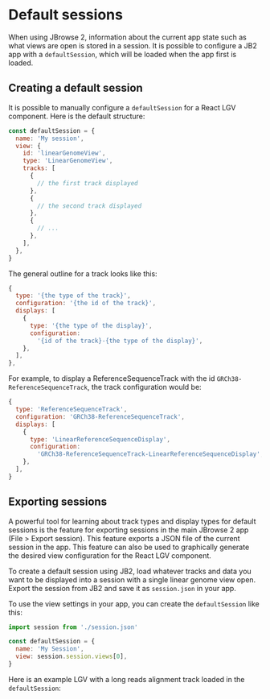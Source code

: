 
<Meta title="Default Sessions" />

# Default sessions

When using JBrowse 2, information about the current app state such
as what views are open is stored in a session.
It is possible to configure a JB2 app with a `defaultSession`, which
will be loaded when the app first is loaded.

## Creating a default session

It is possible to manually configure a `defaultSession` for a React LGV
component. Here is the default structure:

```js
const defaultSession = {
  name: 'My session',
  view: {
    id: 'linearGenomeView',
    type: 'LinearGenomeView',
    tracks: [
      {
        // the first track displayed
      },
      {
        // the second track displayed
      },
      {
        // ...
      },
    ],
  },
}
```

The general outline for a track looks like this:

```js
{
  type: '{the type of the track}',
  configuration: '{the id of the track}',
  displays: [
    {
      type: '{the type of the display}',
      configuration:
        '{id of the track}-{the type of the display}',
    },
  ],
},
```

For example, to display a ReferenceSequenceTrack with the id `GRCh38-ReferenceSequenceTrack`,
the track configuration would be:

```js
{
  type: 'ReferenceSequenceTrack',
  configuration: 'GRCh38-ReferenceSequenceTrack',
  displays: [
    {
      type: 'LinearReferenceSequenceDisplay',
      configuration:
        'GRCh38-ReferenceSequenceTrack-LinearReferenceSequenceDisplay',
    },
  ],
}
```

## Exporting sessions

A powerful tool for learning about track types and display types for default sessions is
the feature for exporting sessions in the main JBrowse 2 app (File > Export session).
This feature exports a JSON file of the current session in the app.
This feature can also be used to graphically generate the desired view configuration for the
React LGV component.

To create a default session using JB2, load whatever tracks and data you want to be displayed
into a session with a single linear genome view open. Export the session from JB2 and save
it as `session.json` in your app.

To use the view settings in your app, you can create the `defaultSession` like this:

```js
import session from './session.json'

const defaultSession = {
  name: 'My Session',
  view: session.session.views[0],
}
```

Here is an example LGV with a long reads alignment track loaded in the `defaultSession`:

<Canvas>
  <Story id="linear-view--linear-view-with-long-reads" />
</Canvas>
